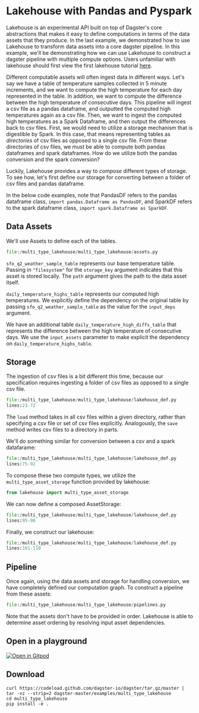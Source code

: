 # Lakehouse with Pandas and Pyspark

Lakehouse is an experimental API built on top of Dagster's core abstractions that makes it easy to
define computations in terms of the data assets that they produce. In the last example, we
demonstrated how to use Lakehouse to transform data assets into a core dagster pipeline. In this
example, we'll be demonstrating how we can use Lakehouse to construct a dagster pipeline with
multiple compute options. Users unfamiliar with lakehouse should first view the first lakehouse
tutorial [here](https://docs.dagster.io/examples/simple_lakehouse).

Different computable assets will often ingest data in different ways. Let's say we have
 a table of temperature samples collected in 5 minute increments, and we want to compute the high
 temperature for each day
represented in the table. In addition, we want to compute the difference between the high
temperature of consecutive days. This pipeline will ingest a csv file as a pandas dataframe, and
outputted the computed high temperatures again as a csv file. Then, we want to ingest the computed
high temperatures as a Spark Dataframe, and then output the differences back to csv files.
First, we would need to utilize a storage mechanism that is digestible by Spark. In this case,
that means representing tables as _directories_ of csv files as opposed to a single csv file.
From these directories of csv files, we must be able to compute both pandas dataframes and spark
dataframes. How do we utilize both the pandas conversion and the spark conversion?

Luckily, Lakehouse provides a way to _compose_ different types of storage. To see how,
let's first define our storage for converting between a folder of csv files and pandas dataframe.

In the below code examples, note that PandasDF refers to the pandas dataframe class,
`import pandas.Dataframe as PandasDF`, and SparkDF refers to the spark dataframe class,
`import spark.Dataframe as SparkDF`.

## Data Assets

We'll use Assets to define each of the tables.

```python literalinclude caption=assets.py
file:/multi_type_lakehouse/multi_type_lakehouse/assets.py
```

`sfo_q2_weather_sample_table` represents our base temperature table. Passing in `"filesystem"` for
the `storage_key` argument indicates that this asset is stored locally. The `path` argument gives
the path to the data asset itself.

`daily_temperature_highs_table` represents our computed high temperatures. We explicitly define the
dependency on the original table by passing `sfo_q2_weather_sample_table` as the value for the
`input_deps` argument.

We have an additional table `daily_temperature_high_diffs_table` that
represents the difference between the high temperature of consecutive days. We use the
`input_assets` parameter to make explicit the dependency on `daily_temperature_highs_table`.

## Storage

The ingestion of csv files is a bit different this time, because our specification requires
ingesting a folder of csv files as opposed to a single csv file.

```python literalinclude caption=lakehouse_def.py
file:/multi_type_lakehouse/multi_type_lakehouse/lakehouse_def.py
lines:23-72
```

The `load` method takes in all csv files within a given directory, rather than specifying
a csv file or set of csv files explicitly. Analogously, the `save` method writes csv files to a
directory in parts.

We'll do something similar for conversion between a csv and a spark datafarame:
```python literalinclude caption=lakehouse_def.py
file:/multi_type_lakehouse/multi_type_lakehouse/lakehouse_def.py
lines:75-92
```

To compose these two compute types, we utilize the `multi_type_asset_storage` function
provided by lakehouse:
```python
from lakehouse import multi_type_asset_storage
```

We can now define a composed AssetStorage:

```python literalinclude caption=lakehouse_def.py
file:/multi_type_lakehouse/multi_type_lakehouse/lakehouse_def.py
lines:95-98
```

Finally, we construct our lakehouse:

```python literalinclude caption=lakehouse_def.py
file:/multi_type_lakehouse/multi_type_lakehouse/lakehouse_def.py
lines:101-110
```

## Pipeline

Once again, using the data assets and storage for handling conversion, we have completely defined
our computation graph.
To construct a pipeline from these assets:
```python literalinclude caption=pipelines.py
file:/multi_type_lakehouse/multi_type_lakehouse/pipelines.py
```

Note that the assets don't have to be provided in order. Lakehouse is able to determine asset
ordering by resolving input asset dependencies.




## Open in a playground

[![Open in Gitpod](https://gitpod.io/button/open-in-gitpod.svg)](https://gitpod.io/#EXAMPLE=multi_type_lakehouse/https://github.com/dagster-io/dagster)

## Download

```
curl https://codeload.github.com/dagster-io/dagster/tar.gz/master | tar -xz --strip=2 dagster-master/examples/multi_type_lakehouse
cd multi_type_lakehouse
pip install -e .
```
